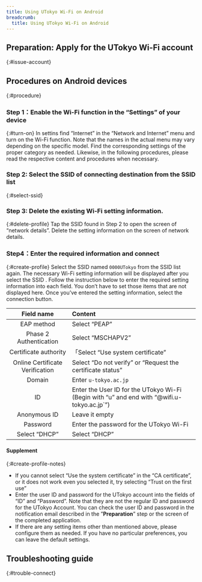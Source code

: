 ```yaml
---
title: Using UTokyo Wi-Fi on Android
breadcrumb:
  title: Using UTokyo Wi-Fi on Android
---
```



<Mfa100 />

<Intro kindOfTerminal="Android devices" confirmedTerminal="（Android 13 with Pixel 6a）"/>

## Preparation: Apply for the UTokyo Wi-Fi account
{:#issue-account}
<IssueAccount />

## Procedures on Android devices
{:#procedure}
### Step 1：Enable the Wi-Fi function in the “Settings” of your device
{:#turn-on}
In settins find “Internet” in the “Network and Internet” menu and turn on the Wi-Fi function.
Note that the names in the actual menu may vary depending on the specific model. Find the corresponding settings of the proper category as needed. Likewise, in the following procedures, please read the respective content and procedures when necessary.

### Step 2: Select the SSID of connecting destination from the SSID list
{:#select-ssid}
<SelectSsid  userIdField="an ID"/>

### Step 3: Delete the existing Wi-Fi setting information.
{:#delete-profile}
<DeleteProfile  userIdField="ID"/>
Tap the SSID found in Step 2 to open the screen of “network details”. Delete the setting information on the screen of network details.

### Step4：Enter the required information and connect
{:#create-profile}
Select the SSID named `0000UTokyo` from the SSID list again.
The necessary Wi-Fi setting information will be displayed after you select the SSID . Follow the instruction below to enter the required setting information into each field. You don’t have to set those items that are not displayed here. Once you’ve entered the setting information, select the connection button.

| Field name      | Content    |
| :-----------: | :------------------- |
| EAP method       | Select “PEAP”      |
| Phase 2 Authentication      | Select “MSCHAPV2”        |
| Certificate authority       | 「Select “Use system certificate”             |
| Online Certificate Verification | Select “Do not verify” or “Request the certificate status”          |
| Domain        | Enter `u-tokyo.ac.jp`     |
| ID          | Enter the User ID for the UTokyo Wi-Fi (Begin with “u” and end with “@wifi.u-tokyo.ac.jp`”) |
| Anonymous ID        | Leave it  empty          |
| Password       | Enter the password for the UTokyo Wi-Fi      |
| Select “DHCP”        | Select “DHCP”      |

#### Supplement
{:#create-profile-notes}
* If you cannot select “Use the system certificate” in the “CA certificate”, or it does not work even you selected it, try selecting “Trust on the first use” 
* Enter the user ID and password for the UTokyo account into the fields of “ID” and “Password”. Note that they are not the regular ID and password for the UTokyo Account. You can check the user ID and password in the notification email described in the ”**Preparation**” step or the screen of the completed application.
* If there are any setting items other than mentioned above, please configure them as needed. If you have no particular preferences, you can leave the default settings.

## Troubleshooting guide
{:#trouble-connect}
<TroubleConnect />
